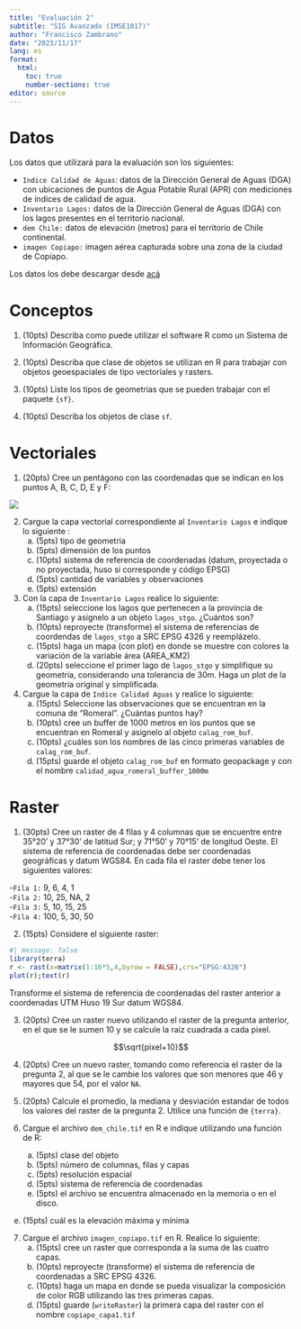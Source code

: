 ```yaml
---
title: "Evaluación 2"
subtitle: "SIG Avanzado (IMSE1017)"
author: "Francisco Zambrano"
date: "2023/11/17"
lang: es
format: 
  html:
    toc: true
    number-sections: true
editor: source
---
```


# Datos

Los datos que utilizará para la evaluación son los siguientes:

  - `Indice Calidad de Aguas`: datos de la Dirección General de Aguas (DGA) con ubicaciones de puntos de Agua Potable Rural (APR) con mediciones de índices de calidad de agua.  
  - `Inventario Lagos:` datos de la Dirección General de Aguas (DGA) con los lagos presentes en el territorio nacional.  
  - `dem Chile:` datos de elevación (metros) para el territorio de Chile continental.  
  - `imagen Copiapo:` imagen aérea capturada sobre una zona de la ciudad de Copiapo.
  
Los datos los debe descargar desde [acá](https://drive.google.com/file/d/1ngv-MBcbQRTD9q4Fd4L6AKSRkECIyJyW/view?usp=sharing)

# Conceptos

1. (10pts) Describa como puede utilizar el software R como un Sistema de Información Geográfica.

2. (10pts) Describa que clase de objetos se utilizan en R para trabajar con objetos geoespaciales de tipo vectoriales y rasters.

3. (10pts) Liste los tipos de geometrias que se pueden trabajar con el paquete `{sf}`.

4. (10pts) Describa los objetos de clase `sf`.

# Vectoriales

1. (20pts) Cree un pentágono con las coordenadas que se indican en los puntos A, B, C, D, E y F:

![](img/p_21_graf2.gif)

2. Cargue la capa vectorial correspondiente al  `Inventario Lagos` e indique lo siguiente :
    a) (5pts) tipo de geometria
    b) (5pts) dimensión de los puntos
    c) (10pts) sistema de referencia de coordenadas (datum, proyectada o no proyectada, huso si corresponde y código EPSG)
    d) (5pts) cantidad de variables y observaciones
    e) (5pts) extensión

3. Con la capa de `Inventario Lagos` realice lo siguiente:
    a) (15pts) seleccione los lagos que pertenecen a la provincia de Santiago y asignelo a un objeto `lagos_stgo`. ¿Cuántos son?
    b) (10pts) reproyecte (transforme) el sistema de referencias de coordendas de `lagos_stgo` a SRC EPSG 4326 y reemplázelo.
    c) (15pts) haga un mapa (con plot) en donde se muestre con colores la variación de la variable área (AREA_KM2)
    d) (20pts) seleccione el primer lago de `lagos_stgo` y simplifique su geometria, considerando una tolerancia de 30m. Haga un plot de la geometría original y simplificada.
    
4. Cargue la capa de `Indice Calidad Aguas` y realice lo siguiente:
    a) (15pts) Seleccione las observaciones que se encuentran en la comuna de "Romeral". ¿Cuántas puntos hay?
    b) (10pts) cree un buffer de 1000 metros en los puntos que se encuentran en Romeral y asignelo al objeto `calag_rom_buf`.
    c) (10pts) ¿cuáles son los nombres de las cinco primeras variables de `calag_rom_buf`. 
    d) (15pts) guarde el objeto `calag_rom_buf` en formato geopackage y con el nombre `calidad_agua_romeral_buffer_1000m`


# Raster

1. (30pts) Cree un raster de 4 filas y 4 columnas que se encuentre entre 35°20' y 37°30' de latitud Sur; y 71°50' y 70°15' de longitud Oeste. El sistema de referencia de coordenadas debe ser coordenadas geográficas y datum WGS84. En cada fila el raster debe tener los siguientes valores:

  -`Fila 1:` 9, 6, 4, 1  
  -`Fila 2:` 10, 25, NA, 2  
  -`Fila 3:` 5, 10, 15, 25  
  -`Fila 4:` 100, 5, 30, 50

2. (15pts) Considere el siguiente raster:

```r
#| message: false
library(terra)
r <- rast(x=matrix(1:16*5,4,byrow = FALSE),crs="EPSG:4326")
plot(r);text(r)
```

Transforme el sistema de referencia de coordenadas del raster anterior a coordenadas UTM Huso 19 Sur datum WGS84.

3. (20pts) Cree un raster nuevo utilizando el raster de la pregunta anterior, en el que se le sumen 10 y se calcule la raiz cuadrada a cada pixel. 

$$\sqrt{pixel+10}$$

4. (20pts) Cree un nuevo raster, tomando como referencia el raster de la pregunta 2, al que se le cambie los valores que son menores que 46 y mayores que 54, por el valor `NA`.

5. (20pts) Calcule el promedio, la mediana y desviación estandar de todos los valores del raster  de la pregunta 2. Utilice una función de `{terra}`.

6. Cargue el archivo `dem_chile.tif` en R e indique utilizando una función de R:
    a) (5pts) clase del objeto
    b) (5pts) número de columnas, filas y capas
    c) (5pts) resolución espacial
    d) (5pts) sistema de referencia de coordenadas 
    e) (5pts) el archivo se encuentra almacenado en la memoria o en el disco.
  e) (15pts) cuál es la elevación máxima y mínima

7. Cargue el archivo `imagen_copiapo.tif` en R. Realice lo siguiente:
    a) (15pts) cree un raster que corresponda a la suma de las cuatro capas.
    b) (10pts) reproyecte (transforme) el sistema de referencia de coordenadas a SRC EPSG 4326.
    c) (10pts) haga un mapa en donde se pueda visualizar la composición de color RGB utilizando las tres primeras capas.
    d) (15pts) guarde (`writeRaster`) la primera capa del raster con el nombre `copiapo_capa1.tif`